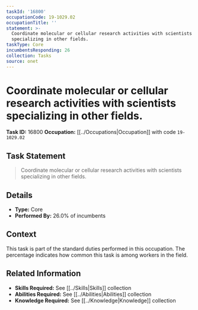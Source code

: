 ```yaml
---
taskId: '16800'
occupationCode: 19-1029.02
occupationTitle: ''
statement: >-
  Coordinate molecular or cellular research activities with scientists
  specializing in other fields.
taskType: Core
incumbentsResponding: 26
collection: Tasks
source: onet
---
```

# Coordinate molecular or cellular research activities with scientists specializing in other fields.

**Task ID:** 16800
**Occupation:** [[../Occupations|Occupation]] with code `19-1029.02`

## Task Statement

> Coordinate molecular or cellular research activities with scientists specializing in other fields.

## Details

- **Type:** Core
- **Performed By:** 26.0% of incumbents

## Context

This task is part of the standard duties performed in this occupation. The percentage indicates how common this task is among workers in the field.

## Related Information

- **Skills Required:** See [[../Skills|Skills]] collection
- **Abilities Required:** See [[../Abilities|Abilities]] collection
- **Knowledge Required:** See [[../Knowledge|Knowledge]] collection
